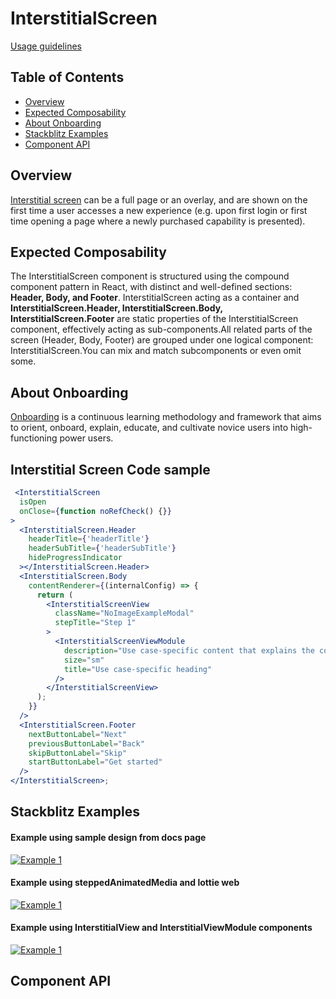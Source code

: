 
# InterstitialScreen

[Usage guidelines](https://pages.github.ibm.com/carbon/ibm-products/components/onboarding/interstitial-screen/usage)

## Table of Contents

- [Overview](#overview)
- [Expected Composability](#expected-composability)
- [About Onboarding](#about-onboarding)
- [Stackblitz Examples](#examples)
- [Component API](#component-api)

## Overview

[Interstitial screen](https://pages.github.ibm.com/carbon/ibm-products/components/onboarding/interstitial-screen/usage)
can be a full page or an overlay, and are shown on the first time a user
accesses a new experience (e.g. upon first login or first time opening a page
where a newly purchased capability is presented).

## Expected Composability

The InterstitialScreen component is structured using the compound component pattern in React, with distinct and well-defined sections: **Header, Body, and Footer**.
InterstitialScreen acting as a container and **InterstitialScreen.Header, InterstitialScreen.Body, InterstitialScreen.Footer** 
are static properties of the InterstitialScreen component, effectively acting as sub-components.All related parts of the screen (Header, Body, Footer) are 
grouped under one logical component: InterstitialScreen.You can mix and match subcomponents or even omit some.


## About Onboarding

[Onboarding](https://pages.github.ibm.com/carbon/ibm-products/patterns/onboarding-flows/overview/overview/)
is a continuous learning methodology and framework that aims to orient, onboard,
explain, educate, and cultivate novice users into high-functioning power users.

## Interstitial Screen Code sample

```jsx
 <InterstitialScreen
  isOpen
  onClose={function noRefCheck() {}}
>
  <InterstitialScreen.Header
    headerTitle={'headerTitle'}
    headerSubTitle={'headerSubTitle'}
    hideProgressIndicator
  ></InterstitialScreen.Header>
  <InterstitialScreen.Body
    contentRenderer={(internalConfig) => {
      return (
        <InterstitialScreenView
          className="NoImageExampleModal"
          stepTitle="Step 1"
        >
          <InterstitialScreenViewModule
            description="Use case-specific content that explains the concept. Use case-specific content that explains the concept. Use case-specific content that explains the concept. Use case-specific content that explains the concept."
            size="sm"
            title="Use case-specific heading"
          />
        </InterstitialScreenView>
      );
    }}
  />
  <InterstitialScreen.Footer
    nextButtonLabel="Next"
    previousButtonLabel="Back"
    skipButtonLabel="Skip"
    startButtonLabel="Get started"
  />
</InterstitialScreen>;

```
## Stackblitz Examples

#### Example using sample design from docs page
[![Example 1](https://developer.stackblitz.com/img/open_in_stackblitz.svg)](https://stackblitz.com/github/carbon-design-system/ibm-products/tree/main/examples/carbon-for-ibm-products/InterstitialScreen)

#### Example using steppedAnimatedMedia and lottie web
[![Example 1](https://developer.stackblitz.com/img/open_in_stackblitz.svg)](https://stackblitz.com/github/carbon-design-system/ibm-products/tree/main/examples/carbon-for-ibm-products/InterstitialScreenWithAnimatedMedia)

#### Example using InterstitialView and InterstitialViewModule components
[![Example 1](https://developer.stackblitz.com/img/open_in_stackblitz.svg)](https://stackblitz.com/github/carbon-design-system/ibm-products/tree/main/examples/carbon-for-ibm-products/InterstitialScreenView)



## Component API

<Controls />
